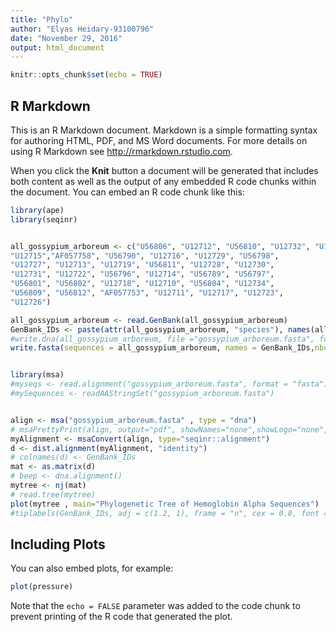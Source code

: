 ```yaml
---
title: "Phylo"
author: "Elyas Heidary-93100796"
date: "November 29, 2016"
output: html_document
---
```


```r
knitr::opts_chunk$set(echo = TRUE)
```

## R Markdown

This is an R Markdown document. Markdown is a simple formatting syntax for authoring HTML, PDF, and MS Word documents. For more details on using R Markdown see <http://rmarkdown.rstudio.com>.

When you click the **Knit** button a document will be generated that includes both content as well as the output of any embedded R code chunks within the document. You can embed an R code chunk like this:

```r
library(ape)
library(seqinr)


all_gossypium_arboreum <- c("U56806", "U12712", "U56810", "U12732", "U12725", "U56786",
"U12715","AF057758", "U56790", "U12716", "U12729", "U56798",
"U12727", "U12713", "U12719", "U56811", "U12728", "U12730",
"U12731", "U12722", "U56796", "U12714", "U56789", "U56797",
"U56801", "U56802", "U12718", "U12710", "U56804", "U12734",
"U56809", "U56812", "AF057753", "U12711", "U12717", "U12723",
"U12726")

all_gossypium_arboreum <- read.GenBank(all_gossypium_arboreum)
GenBank_IDs <- paste(attr(all_gossypium_arboreum, "species"), names(all_gossypium_arboreum), sep ="_RAG1_")
#write.dna(all_gossypium_arboreum, file ="gossypium_arboreum.fasta", format = "fasta", append = FALSE )
write.fasta(sequences = all_gossypium_arboreum, names = GenBank_IDs,nbchar = 100, file.out ="gossypium_arboreum.fasta")



```

```r
library(msa)
#myseqs <- read.alignment("gossypium_arboreum.fasta", format = "fasta")
#mySequences <- readAAStringSet("gossypium_arboreum.fasta")


align <- msa("gossypium_arboreum.fasta" , type = "dna")
# msaPrettyPrint(align, output="pdf", showNames="none",showLogo="none", askForOverwrite=FALSE, verbose=FALSE)
myAlignment <- msaConvert(align, type="seqinr::alignment")
d <- dist.alignment(myAlignment, "identity")
# colnames(d) <- GenBank_IDs
mat <- as.matrix(d)
# beep <- dna.alignment()
mytree <- nj(mat)
# read.tree(mytree)
plot(mytree , main="Phylogenetic Tree of Hemoglobin Alpha Sequences")
#tiplabels(GenBank_IDs, adj = c(1.2, 1), frame = "n", cex = 0.8, font = 3,)
```

## Including Plots

You can also embed plots, for example:

```r
plot(pressure)
```

Note that the `echo = FALSE` parameter was added to the code chunk to prevent printing of the R code that generated the plot.
